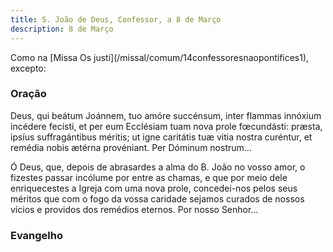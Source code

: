 ```yaml
---
title: S. João de Deus, Confessor, a 8 de Março
description: 8 de Março
---
```


<aside>
  Como na [Missa Os justi](/missal/comum/14confessoresnaopontifices1), excepto:
</aside>


### Oração

<div class="side-by-side not-content">

Deus, qui beátum Joánnem, tuo amóre succénsum, inter flammas innóxium incédere fecísti, et per eum Ecclésiam tuam nova prole fœcundásti: præsta, ipsíus suffragántibus méritis; ut igne caritátis tuæ vitia nostra curéntur, et remédia nobis ætérna provéniant. Per Dóminum nostrum...

Ó Deus, que, depois de abrasardes a alma do B. João no vosso amor, o fizestes passar incólume por entre as chamas, e que por meio dele enriquecestes a Igreja com uma nova prole, concedei-nos pelos seus méritos que com o fogo da vossa caridade sejamos curados de nossos vícios e providos dos remédios eternos. Por nosso Senhor...

</div>

### Evangelho

<LinkCard
  href="/missal/pentecostes/pent17-0#evangelho"
  title="Décimo Sétimo Domingo depois de Pentecostes"
/>
